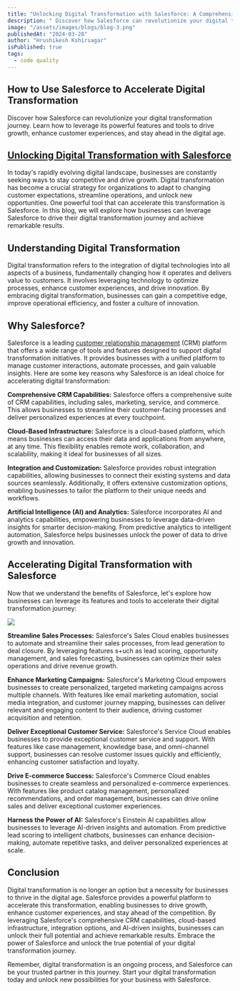 ```yaml
---
title: "Unlocking Digital Transformation with Salesforce: A Comprehensive Guide"
description: " Discover how Salesforce can revolutionize your digital transformation journey. Learn how to leverage its powerful features and tools to drive growth, enhance customer experiences, and stay ahead in the digital age."
image: "/assets/images/blogs/blog-3.png"
publishedAt: "2024-03-28"
author: "Hrushikesh Kshirsagar"
isPublished: true
tags:
  - code quality
---
```


## How to Use Salesforce to Accelerate Digital Transformation

Discover how Salesforce can revolutionize your digital transformation journey. Learn how to leverage its powerful features and tools to drive growth, enhance customer experiences, and stay ahead in the digital age.

## [Unlocking Digital Transformation with Salesforce](https://www.cloudprism.in)

In today's rapidly evolving digital landscape, businesses are constantly seeking ways to stay competitive and drive growth. Digital transformation has become a crucial strategy for organizations to adapt to changing customer expectations, streamline operations, and unlock new opportunities. One powerful tool that can accelerate this transformation is Salesforce. In this blog, we will explore how businesses can leverage Salesforce to drive their digital transformation journey and achieve remarkable results.

## Understanding Digital Transformation

Digital transformation refers to the integration of digital technologies into all aspects of a business, fundamentally changing how it operates and delivers value to customers. It involves leveraging technology to optimize processes, enhance customer experiences, and drive innovation. By embracing digital transformation, businesses can gain a competitive edge, improve operational efficiency, and foster a culture of innovation.

## Why Salesforce?

Salesforce is a leading [customer relationship management](https://www.cloudprism.in) (CRM) platform that offers a wide range of tools and features designed to support digital transformation initiatives. It provides businesses with a unified platform to manage customer interactions, automate processes, and gain valuable insights. Here are some key reasons why Salesforce is an ideal choice for accelerating digital transformation:

**Comprehensive CRM Capabilities:** Salesforce offers a comprehensive suite of CRM capabilities, including sales, marketing, service, and commerce. This allows businesses to streamline their customer-facing processes and deliver personalized experiences at every touchpoint.

**Cloud-Based Infrastructure:** Salesforce is a cloud-based platform, which means businesses can access their data and applications from anywhere, at any time. This flexibility enables remote work, collaboration, and scalability, making it ideal for businesses of all sizes.

**Integration and Customization:** Salesforce provides robust integration capabilities, allowing businesses to connect their existing systems and data sources seamlessly. Additionally, it offers extensive customization options, enabling businesses to tailor the platform to their unique needs and workflows.

**Artificial Intelligence (AI) and Analytics:** Salesforce incorporates AI and analytics capabilities, empowering businesses to leverage data-driven insights for smarter decision-making. From predictive analytics to intelligent automation, Salesforce helps businesses unlock the power of data to drive growth and innovation.

## Accelerating Digital Transformation with Salesforce

Now that we understand the benefits of Salesforce, let's explore how businesses can leverage its features and tools to accelerate their digital transformation journey:

<Image src="/assets/images/blogs/blog-4.png" />

**Streamline Sales Processes:** Salesforce's Sales Cloud enables businesses to automate and streamline their sales processes, from lead generation to deal closure. By leveraging features s+uch as lead scoring, opportunity management, and sales forecasting, businesses can optimize their sales operations and drive revenue growth.

**Enhance Marketing Campaigns:** Salesforce's Marketing Cloud empowers businesses to create personalized, targeted marketing campaigns across multiple channels. With features like email marketing automation, social media integration, and customer journey mapping, businesses can deliver relevant and engaging content to their audience, driving customer acquisition and retention.

**Deliver Exceptional Customer Service:** Salesforce's Service Cloud enables businesses to provide exceptional customer service and support. With features like case management, knowledge base, and omni-channel support, businesses can resolve customer issues quickly and efficiently, enhancing customer satisfaction and loyalty.

**Drive E-commerce Success:** Salesforce's Commerce Cloud enables businesses to create seamless and personalized e-commerce experiences. With features like product catalog management, personalized recommendations, and order management, businesses can drive online sales and deliver exceptional customer experiences.

**Harness the Power of AI:** Salesforce's Einstein AI capabilities allow businesses to leverage AI-driven insights and automation. From predictive lead scoring to intelligent chatbots, businesses can enhance decision-making, automate repetitive tasks, and deliver personalized experiences at scale.

## Conclusion

Digital transformation is no longer an option but a necessity for businesses to thrive in the digital age. Salesforce provides a powerful platform to accelerate this transformation, enabling businesses to drive growth, enhance customer experiences, and stay ahead of the competition. By leveraging Salesforce's comprehensive CRM capabilities, cloud-based infrastructure, integration options, and AI-driven insights, businesses can unlock their full potential and achieve remarkable results. Embrace the power of Salesforce and unlock the true potential of your digital transformation journey.

Remember, digital transformation is an ongoing process, and Salesforce can be your trusted partner in this journey. Start your digital transformation today and unlock new possibilities for your business with Salesforce.
